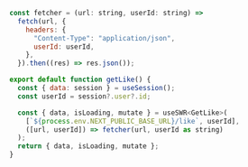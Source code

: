 ```js
const fetcher = (url: string, userId: string) =>
  fetch(url, {
    headers: {
      "Content-Type": "application/json",
      userId: userId,
    },
  }).then((res) => res.json());

export default function getLike() {
  const { data: session } = useSession();
  const userId = session?.user?.id;

  const { data, isLoading, mutate } = useSWR<GetLike>(
    [`${process.env.NEXT_PUBLIC_BASE_URL}/like`, userId],
    ([url, userId]) => fetcher(url, userId as string)
  );
  return { data, isLoading, mutate };
}

```

